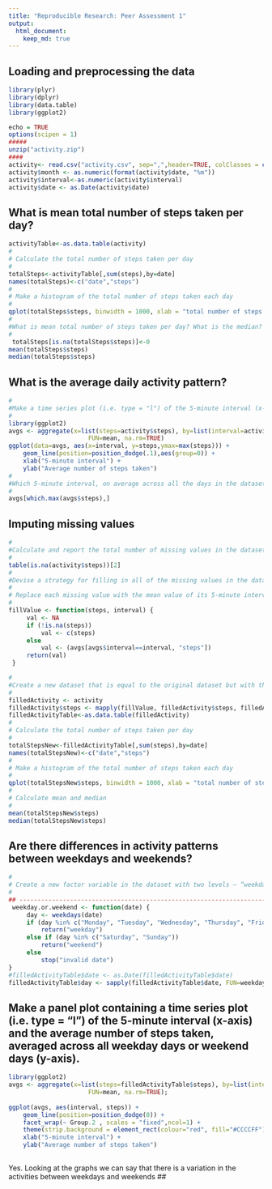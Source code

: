 ---
title: "Reproducible Research: Peer Assessment 1"
output: 
  html_document:
    keep_md: true
---


## Loading and preprocessing the data
```{r loaddata}
library(plyr)
library(dplyr)
library(data.table)
library(ggplot2)

echo = TRUE  
options(scipen = 1)  
#####
unzip("activity.zip")
####
activity<- read.csv("activity.csv", sep=",",header=TRUE, colClasses = c("integer", "Date", "factor"))
activity$month <- as.numeric(format(activity$date, "%m"))
activity$interval<-as.numeric(activity$interval)
activity$date <- as.Date(activity$date) 
```

## What is mean total number of steps taken per day?
```{r}
activityTable<-as.data.table(activity)
#
# Calculate the total number of steps taken per day
#
totalSteps<-activityTable[,sum(steps),by=date]
names(totalSteps)<-c("date","steps")
#
# Make a histogram of the total number of steps taken each day
#
qplot(totalSteps$steps, binwidth = 1000, xlab = "total number of steps taken each day")
#
#What is mean total number of steps taken per day? What is the median?
#
 totalSteps[is.na(totalSteps$steps)]<-0
mean(totalSteps$steps)
median(totalSteps$steps)
```
## What is the average daily activity pattern?
```{r}
#
#Make a time series plot (i.e. type = "l") of the 5-minute interval (x-axis) and the average number of steps taken, averaged across all days (y-axis)
#
library(ggplot2) 
avgs <- aggregate(x=list(steps=activity$steps), by=list(interval=activity$interval), 
                      FUN=mean, na.rm=TRUE) 
ggplot(data=avgs, aes(x=interval, y=steps,ymax=max(steps))) + 
    geom_line(position=position_dodge(.1),aes(group=0)) + 
    xlab("5-minute interval") + 
    ylab("Average number of steps taken")
#
#Which 5-minute interval, on average across all the days in the dataset, contains the maximum number of steps?
#
avgs[which.max(avgs$steps),]
```
## Imputing missing values
```{r}
#
#Calculate and report the total number of missing values in the dataset (i.e. the total number of rows with NAs)
#
table(is.na(activity$steps))[2]
#
#Devise a strategy for filling in all of the missing values in the dataset. Calculate mean and populate.
#
# Replace each missing value with the mean value of its 5-minute interval
#
fillValue <- function(steps, interval) { 
     val <- NA 
     if (!is.na(steps)) 
         val <- c(steps) 
     else 
         val <- (avgs[avgs$interval==interval, "steps"]) 
     return(val) 
 } 

#
#Create a new dataset that is equal to the original dataset but with the missing data filled in.
#
filledActivity <- activity 
filledActivity$steps <- mapply(fillValue, filledActivity$steps, filledActivity$interval) 
filledActivityTable<-as.data.table(filledActivity)
#
# Calculate the total number of steps taken per day
#
totalStepsNew<-filledActivityTable[,sum(steps),by=date]
names(totalStepsNew)<-c("date","steps")
#
# Make a histogram of the total number of steps taken each day
#
qplot(totalStepsNew$steps, binwidth = 1000, xlab = "total number of steps taken each day")
# 
# Calculate mean and median
#
mean(totalStepsNew$steps)
median(totalStepsNew$steps)
```
## Are there differences in activity patterns between weekdays and weekends?
```{r}
#
# Create a new factor variable in the dataset with two levels – “weekday” and “weekend” indicating whether a given date is a weekday or weekend day.
#
## ------------------------------------------------------------------------ 
 weekday.or.weekend <- function(date) { 
     day <- weekdays(date) 
     if (day %in% c("Monday", "Tuesday", "Wednesday", "Thursday", "Friday")) 
         return("weekday") 
     else if (day %in% c("Saturday", "Sunday")) 
         return("weekend") 
     else 
         stop("invalid date") 
} 
#filledActivityTable$date <- as.Date(filledActivityTable$date) 
filledActivityTable$day <- sapply(filledActivityTable$date, FUN=weekday.or.weekend) 

```
## Make a panel plot containing a time series plot (i.e. type = "l") of the 5-minute interval (x-axis) and the average number of steps taken, averaged across all weekday days or weekend days (y-axis).
```{r}
library(ggplot2) 
avgs <- aggregate(x=list(steps=filledActivityTable$steps), by=list(interval=filledActivityTable$interval,filledActivityTable$day), 
                      FUN=mean, na.rm=TRUE);
 
ggplot(avgs, aes(interval, steps)) + 
    geom_line(position=position_dodge(0)) +
    facet_wrap(~ Group.2 , scales = "fixed",ncol=1) + 
    theme(strip.background = element_rect(colour="red", fill="#CCCCFF"))+
    xlab("5-minute interval") + 
    ylab("Average number of steps taken") 
```
##
Yes. Looking at the graphs we can say that there is a variation in the activities between weekdays and weekends
## 

